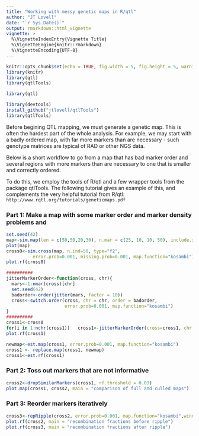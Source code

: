 ```yaml
---
title: "Working with messy genetic maps in R/qtl"
author: "JT Lovell"
date: "`r Sys.Date()`"
output: rmarkdown::html_vignette
vignette: >
  %\VignetteIndexEntry{Vignette Title}
  %\VignetteEngine{knitr::rmarkdown}
  %\VignetteEncoding{UTF-8}
---
```


```r
knitr::opts_chunk$set(echo = TRUE, fig.width = 5, fig.height = 5, warning = FALSE)
library(knitr)
library(qtl)
library(qtlTools)
```

```r
library(qtl)

library(devtools)
install_github("jtlovell/qtlTools")
library(qtlTools)
```

Before begining QTL mapping, we must generate a genetic map. This is often the hardest part of the whole analysis. For example, we may start with a badly ordered map, with far more markers than are necessary - such genotype matrices are typical of RAD or other NGS data. 

Below is a short workflow to go from a map that has bad marker order and several regions with more markers than are necessary to one that is smaller and correctly ordered. 

To do this, we employ the tools of R/qtl and a few wrapper tools from the package qtlTools. The following tutorial gives an example of this, and complements the very helpful tutorial from R/qtl: `http://www.rqtl.org/tutorials/geneticmaps.pdf`

### Part 1: Make a map with some marker order and marker density problems and 
```r
set.seed(42)
map<-sim.map(len = c(50,50,20,30), n.mar = c(25, 10, 10, 50), include.x=F)
plot(map)
cross0<-sim.cross(map, n.ind=50, type="f2",
          error.prob=0.001, missing.prob=0.001, map.function="kosambi")
plot.rf(cross0)

##########
jitterMarkerOrder<-function(cross, chr){
  mars<-1:nmar(cross)[chr]
  set.seed(42)
  badorder<-order(jitter(mars, factor = 10))
  cross<-switch.order(cross, chr = chr, order = badorder, 
                      error.prob=0.001, map.function="kosambi")
}
##########
cross1<-cross0
for(i in 1:nchr(cross1))   cross1<-jitterMarkerOrder(cross=cross1, chr = i)
plot.rf(cross1)

newmap<-est.map(cross1, error.prob=0.001, map.function="kosambi")
cross1 <- replace.map(cross1, newmap)
cross1<-est.rf(cross1)
```

### Part 2: Toss out markers that are not informative
```r
cross2<-dropSimilarMarkers(cross1, rf.threshold = 0.03)
plot.map(cross1, cross2, main = "comparison of full and culled maps")
```

### Part 3: Reorder markers iteratively
```r
cross3<-repRipple(cross2, error.prob=0.001, map.function="kosambi",window = 6)
plot.rf(cross2, main = "recombination fractions before ripple")
plot.rf(cross3, main = "recombination fractions after ripple")
```

